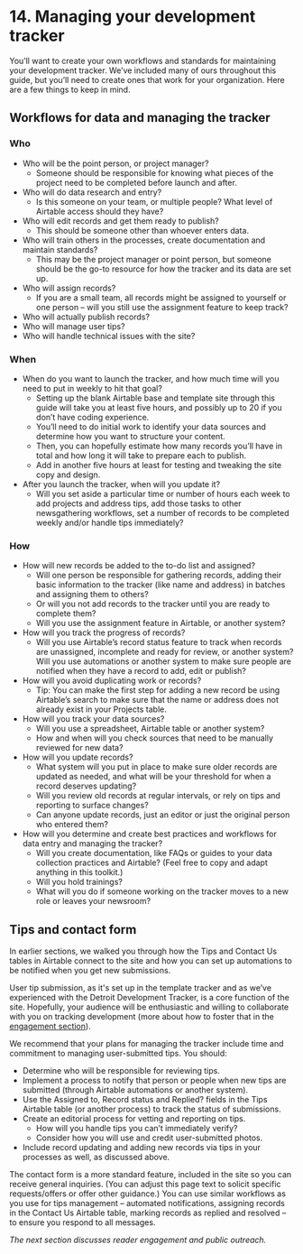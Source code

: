 
# 14. Managing your development tracker

You’ll want to create your own workflows and standards for maintaining your development tracker. We’ve included many of ours throughout this guide, but you’ll need to create ones that work for your organization. Here are a few things to keep in mind. 


## Workflows for data and managing the tracker 


### Who 



* Who will be the point person, or project manager? 
    * Someone should be responsible for knowing what pieces of the project need to be completed before launch and after. 
* Who will do data research and entry? 
    * Is this someone on your team, or multiple people? What level of Airtable access should they have?
* Who will edit records and get them ready to publish?  
    * This should be someone other than whoever enters data. 
* Who will train others in the processes, create documentation and maintain standards?
    * This may be the project manager or point person, but someone should be the go-to resource for how the tracker and its data are set up. 
* Who will assign records?
    * If you are a small team, all records might be assigned to yourself or one person – will you still use the assignment feature to keep track? 
* Who will actually publish records?
* Who will manage user tips?
* Who will handle technical issues with the site? 


### When



* When do you want to launch the tracker, and how much time will you need to put in weekly to hit that goal? 
    * Setting up the blank Airtable base and template site through this guide will take you at least five hours, and possibly up to 20 if you don’t have coding experience. 
    * You’ll need to do initial work to identify your data sources and determine how you want to structure your content. 
    * Then, you can hopefully estimate how many records you’ll have in total and how long it will take to prepare each to publish. 
    * Add in another five hours at least for testing and tweaking the site copy and design. 
* After you launch the tracker, when will you update it? 
    * Will you set aside a particular time or number of hours each week to add projects and address tips, add those tasks to other newsgathering workflows, set a number of records to be completed weekly and/or handle tips immediately?


### How



* How will new records be added to the to-do list and assigned? 
    * Will one person be responsible for gathering records, adding their basic information to the tracker (like name and address) in batches and assigning them to others? 
    * Or will you not add records to the tracker until you are ready to complete them? 
    * Will you use the assignment feature in Airtable, or another system? 
* How will you track the progress of records?
    * Will you use Airtable’s record status feature to track when records are unassigned, incomplete and ready for review, or another system? Will you use automations or another system to make sure people are notified when they have a record to add, edit or publish? 
* How will you avoid duplicating work or records? 
    * Tip: You can make the first step for adding a new record be using Airtable’s search to make sure that the name or address does not already exist in your Projects table. 
* How will you track your data sources? 
    * Will you use a spreadsheet, Airtable table or another system? 
    * How and when will you check sources that need to be manually reviewed for new data?
* How will you update records?
    * What system will you put in place to make sure older records are updated as needed, and what will be your threshold for when a record deserves updating? 
    * Will you review old records at regular intervals, or rely on tips and reporting to surface changes?
    * Can anyone update records, just an editor or just the original person who entered them? 
* How will you determine and create best practices and workflows for data entry and managing the tracker?
    * Will you create documentation, like FAQs or guides to your data collection practices and Airtable? (Feel free to copy and adapt anything in this toolkit.)
    * Will you hold trainings? 
    * What will you do if someone working on the tracker moves to a new role or leaves your newsroom?


## Tips and contact form 

In earlier sections, we walked you through how the Tips and Contact Us tables in Airtable connect to the site and how you can set up automations to be notified when you get new submissions. 

User tip submission, as it's set up in the template tracker and as we’ve experienced with the Detroit Development Tracker, is a core function of the site. Hopefully, your audience will be enthusiastic and willing to collaborate with you on tracking development (more about how to foster that in the  [engagement section](./guide/harnessing-reader-engagement)). 

We recommend that your plans for managing the tracker include time and commitment to managing user-submitted tips. You should:  



* Determine who will be responsible for reviewing tips. 
* Implement a process to notify that person or people when new tips are submitted (through Airtable automations or another system).
* Use the Assigned to, Record status and Replied? fields in the Tips Airtable table (or another process) to track the status of submissions.
* Create an editorial process for vetting and reporting on tips. 
    * How will you handle tips you can’t immediately verify?
    * Consider how you will use and credit user-submitted photos.  
* Include record updating and adding new records via tips in your processes as well, as discussed above. 

The contact form is a more standard feature, included in the site so you can receive general inquiries. (You can adjust this page text to solicit specific requests/offers or offer other guidance.) You can use similar workflows as you use for tips management – automated notifications, assigning records in the Contact Us Airtable table, marking records as replied and resolved – to ensure you respond to all messages.  

*The next section discusses reader engagement and public outreach.*
<TableOfContents index={13} />
